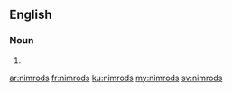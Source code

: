 {{also|Nimrods}}
==English==

===Noun===
{{head|en|noun plural form}}

# {{plural of|nimrod|lang=en}}

[[ar:nimrods]]
[[fr:nimrods]]
[[ku:nimrods]]
[[my:nimrods]]
[[sv:nimrods]]